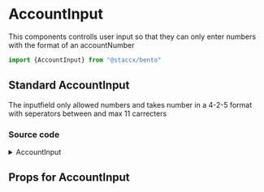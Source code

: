 
<Meta title="components/Forms/Input/AccountInput" component={AccountInput}/>


# AccountInput
This components controlls user input so that they can only enter numbers with the format of an accountNumber



```javascript
import {AccountInput} from "@staccx/bento"
```


## Standard AccountInput
The inputfield only allowed numbers and takes number in a 4-2-5 format with seperators between and max 11 carrecters


<Preview>
  <Story name="Standard">
   <AccountInput label={"AccountInput"} id="9852145" />
  </Story>
</Preview>


### Source code
<details><summary>AccountInput</summary>
<p>

```bash
import React, { useRef } from "react"
import PropTypes from "prop-types"
import Input, { InputPropTypes } from "../Input"
import { accountMasks } from "../masks"

const AccountInput = React.forwardRef(
  ({ mask, locale = "nb", ...otherProps }, ref) => {
    const inputRef = useRef(ref)
    return (
      <Input
        type="tel"
        ref={inputRef}
        options={accountMasks[locale]}
        {...otherProps}
      />
    )
  }
)

AccountInput.propTypes = {
  ...InputPropTypes,
  locale: PropTypes.oneOf(["nb"]),
  onChange: PropTypes.func,
  id: PropTypes.string.isRequired,
  guide: PropTypes.bool
}

AccountInput.defaultProps = {
  locale: "nb",
  guide: false
}

export default AccountInput

```

</p>
</details>


## Props for AccountInput
<Props of={AccountInput} />
